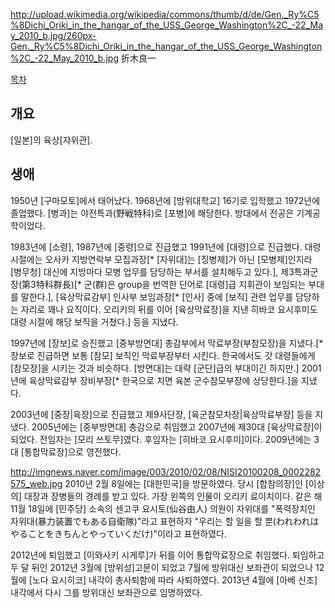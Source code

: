 http://upload.wikimedia.org/wikipedia/commons/thumb/d/de/Gen._Ry%C5%8Dichi_Oriki_in_the_hangar_of_the_USS_George_Washington%2C_-22_May_2010_b.jpg/260px-Gen._Ry%C5%8Dichi_Oriki_in_the_hangar_of_the_USS_George_Washington%2C_-22_May_2010_b.jpg
折木良一 

[[목차]]
== 개요 ==
[일본]의 육상[자위관].
== 생애 ==
1950년 [구마모토]에서 태어났다. 1968년에 [방위대학교] 16기로 입학했고 1972년에 졸업했다. [병과]는 야전특과(野戦特科)로 [포병]에 해당한다. 방대에서 전공은 기계공학이었다.

1983년에 [소령], 1987년에 [중령]으로 진급했고 1991년에 [대령]으로 진급했다. 대령 시절에는 오사카 지방연락부 모집과장[* [자위대]는 [징병제]가 아닌 [모병제]인지라 [병무청] 대신에 지방마다 모병 업무를 담당하는 부서를 설치해두고 있다.], 제3특과군장(第3特科群長)[* 군(群)은 group을 번역한 단어로 [대령]급 지휘관이 보임되는 부대를 말한다.], [육상막료감부] 인사부 보임과장[* [인사] 중에 [보직] 관련 업무를 담당하는 자리로 꽤나 요직이다. 오리키의 뒤를 이어 [육상막료장]을 지낸 히바코 요시후미도 대령 시절에 해당 보직을 거쳤다.] 등을 지냈다.

1997년에 [장보]로 승진했고 [중부방면대] 총감부에서 막료부장(부참모장)을 지냈다.[* 장보로 진급하면 보통 [참모] 보직인 막료부장부터 시킨다. 한국에서도 갓 대령들에게 [참모장]을 시키는 것과 비슷하다. [방면대]는 대략 [군단]급의 부대이긴 하지만.] 2001년에 육상막료감부 장비부장[* 한국으로 치면 육본 군수참모부장에 상당한다.]을 지냈다.

2003년에 [중장|육장]으로 진급했고 제9사단장, [육군참모차장|육상막료부장] 등을 지냈다. 2005년에는 [중부방면대] 총감으로 취임했고 2007년에 제30대 [육상막료장]이 되었다. 전임자는 [모리 쓰토무]였다. 후임자는 [히바코 요시후미]이다. 2009년에는 3대 [통합막료장]으로 영전했다.

http://imgnews.naver.com/image/003/2010/02/08/NISI20100208_0002282575_web.jpg
2010년 2월 8일에는 [대한민국]을 방문하였다. 당시 [합참의장]인 [이상의] 대장과 장병들의 경례를 받고 있다. 가장 왼쪽의 인물이 오리키 료이치이다. 같은 해 11월 18일에 [민주당] 소속의 센고쿠 요시토(仙谷由人) 의원이 자위대를 "폭력장치인 자위대(暴力装置でもある自衛隊)"라고 표현하자 "우리는 할 일을 할 뿐(われわれはやることをきちんとやっていくだけ)"이라고 표현하였다. 

2012년에 퇴임했고 [이와사키 시게루]가 뒤를 이어 통합막료장으로 취임했다. 퇴임하고 두 달 뒤인 2012년 3월에 [방위성]고문이 되었고 7월에 방위대신 보좌관이 되었으나 12월에 [노다 요시히코] 내각이 총사퇴함에 따라 사퇴하였다. 2013년 4월에 [아베 신조] 내각에서 다시 그를 방위대신 보좌관으로 임명하였다.
